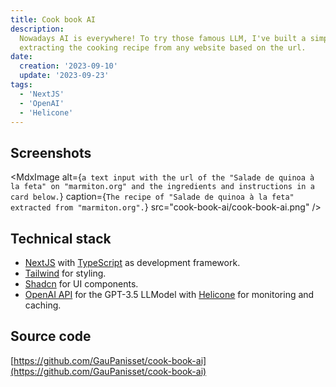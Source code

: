 ```yaml
---
title: Cook book AI
description:
  Nowadays AI is everywhere! To try those famous LLM, I've built a simple app
  extracting the cooking recipe from any website based on the url.
date:
  creation: '2023-09-10'
  update: '2023-09-23'
tags:
  - 'NextJS'
  - 'OpenAI'
  - 'Helicone'
---
```



## Screenshots

<MdxImage
  alt={`a text input with the url of the "Salade de quinoa à la feta" on "marmiton.org" and the ingredients and instructions in a card below.`}
  caption={`The recipe of "Salade de quinoa à la feta" extracted from "marmiton.org".`}
  src="cook-book-ai/cook-book-ai.png"
/>

## Technical stack

- [NextJS](https://nextjs.org/) with
  [TypeScript](https://www.typescriptlang.org/docs/) as development framework.
- [Tailwind](https://tailwindcss.com/docs) for styling.
- [Shadcn](https://ui.shadcn.com/) for UI components.
- [OpenAI API](https://openai.com/product) for the GPT-3.5 LLModel with
  [Helicone](https://www.helicone.ai) for monitoring and caching.

## Source code

[https://github.com/GauPanisset/cook-book-ai](https://github.com/GauPanisset/cook-book-ai)
